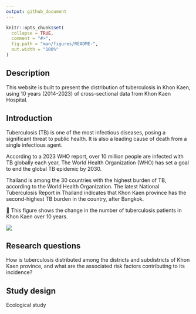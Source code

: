 ```yaml
---
output: github_document
---
```


<!-- README.md is generated from README.Rmd. Please edit that file -->

```r
knitr::opts_chunk$set(
  collapse = TRUE,
  comment = "#>",
  fig.path = "man/figures/README-",
  out.width = "100%"
)
```


<!-- badges: start -->
<!-- badges: end -->

## Description 
This website is built to present the distribution of tuberculosis in Khon Kaen, using 10 years (2014-2023) of cross-sectional data from Khon Kaen Hospital.

## Introduction
Tuberculosis (TB) is one of the most infectious diseases, posing a significant threat to public health. It is also a leading cause of death from a single infectious agent. 

According to a 2023 WHO report, over 10 million people are infected with TB globally each year, The World Health Organization (WHO) has set a goal to end the global TB epidemic by 2030.

Thailand is among the 30 countries with the highest burden of TB, according to the World Health Organization. The latest National Tuberculosis Report in Thailand indicates that Khon Kaen province has the second-highest TB burden in the country, after Bangkok.


🔽 This figure shows the change in the number of tuberculosis patients in Khon Kaen over 10 years.

![](https://raw.githubusercontent.com/Azz247/GeoTB/main/man/figures/TrendNumberOfpatient.png)


## Research questions
How is tuberculosis distributed among the districts and subdistricts of Khon Kaen province, and what are the associated risk factors contributing to its incidence?

## Study design 
Ecological study

